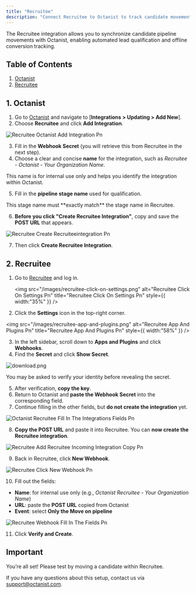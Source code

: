 ```yaml
---
title: "Recruitee"
description: "Connect Recruitee to Octanist to track candidate movement and lead conversions automatically."
---
```


The Recruitee integration allows you to synchronize candidate pipeline movements with Octanist, enabling automated lead qualification and offline conversion tracking.

## Table of Contents

1. [Octanist](#1-octanist)
2. [Recruitee](#2-recruitee)

## 1. Octanist

1. Go to [Octanist](https://octanist.com/) and navigate to [**Integrations \> Updating \> Add New**].
2. Choose **Recruitee** and click **Add Integration**.

![Recruitee Octanist Add Integration Pn](/images/recruitee-octanist-add-integration.png)

3. Fill in the **Webhook Secret** (you will retrieve this from Recruitee in the next step).
4. Choose a clear and concise **name** for the integration, such as _Recruitee - Octanist - Your Organization Name_.

<Tip>
  This name is for internal use only and helps you identify the integration within Octanist.
</Tip>

5. Fill in the **pipeline stage name** used for qualification.

<Warning>
  This stage name must **exactly match** the stage name in Recruitee.
</Warning>

6. **Before you click "Create Recruitee Integration"**, copy and save the **POST URL** that appears.

![Recruitee Create Recruiteeintegration Pn](/images/recruitee-create-recruiteeintegration.png)

7. Then click **Create Recruitee Integration**.

## 2. Recruitee

1. Go to [Recruitee](https://app.recruitee.com/) and log in.

   <img
     src="/images/recruitee-click-on-settings.png"
     alt="Recruitee Click On Settings Pn"
     title="Recruitee Click On Settings Pn"
     style={{ width:"35%" }}
   />

2. Click the **Settings** icon in the top-right corner.

<img
  src="/images/recruitee-app-and-plugins.png"
  alt="Recruitee App And Plugins Pn"
  title="Recruitee App And Plugins Pn"
  style={{ width:"58%" }}
/>

3. In the left sidebar, scroll down to **Apps and Plugins** and click **Webhooks**.
4. Find the **Secret** and click **Show Secret**.

![download.png](/images/download.png)

<Warning>
  You may be asked to verify your identity before revealing the secret.
</Warning>

5. After verification, **copy the key**.
6. Return to Octanist and **paste the Webhook Secret** into the corresponding field.
7. Continue filling in the other fields, but **do not create the integration** yet.

![Octanist Recruitee Fill In The Integrations Fields Pn](/images/octanist-recruitee-fill-in-the-integrations-fields.png)

8. **Copy the POST URL** and paste it into Recruitee. You can **now create the Recruitee integration**.

![Recruitee Add Recruitee Incoming Integration Copy Pn](/images/recruitee-add-recruitee-incoming-integration-copy.png)

9. Back in Recruitee, click **New Webhook**.

![Recruitee Click New Webhook Pn](/images/recruitee-click-new-webhook.png)

10. Fill out the fields:
   - **Name**: for internal use only (e.g., _Octanist Recruitee - Your Organization Name_)
   - **URL**: paste the **POST URL** copied from Octanist
   - **Event**: select **Only the Move on pipeline**

![Recruitee Webhook Fill In The Fields Pn](/images/recruitee-webhook-fill-in-the-fields.png)

11. Click **Verify and Create**.

## Important

You’re all set! Please test by moving a candidate within Recruitee.

If you have any questions about this setup, contact us via [support@octanist.com](mailto:support@octanist.com).
